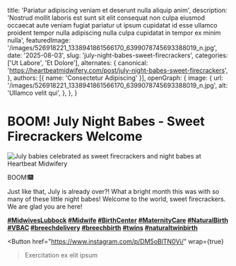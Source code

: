 
  title: 'Pariatur adipiscing veniam et deserunt nulla aliquip anim',
  description: 'Nostrud mollit laboris est sunt sit elit consequat non culpa eiusmod occaecat aute veniam fugiat pariatur ut ipsum cupidatat id esse ullamco proident tempor nulla adipiscing nulla culpa cupidatat in tempor ex minim nulla',
  featuredImage: '/images/526918221_1338941861566170_6399078745693388019_n.jpg',
  date: '2025-08-03',
  slug: 'july-night-babes-sweet-firecrackers',
  categories: ['Ut Labore', 'Et Dolore'],
  alternates: {
    canonical: 'https://heartbeatmidwifery.com/post/july-night-babes-sweet-firecrackers',
  },
  authors: [{ name: 'Consectetur Adipiscing' }],
  openGraph: {
    image: {
      url: '/images/526918221_1338941861566170_6399078745693388019_n.jpg',
      alt: 'Ullamco velit qui',
    },
  },
}

# BOOM! July Night Babes - Sweet Firecrackers Welcome

<Image
  src="/images/526918221_1338941861566170_6399078745693388019_n.jpg"
  size="large"
  wrap={true}
  alt="July babies celebrated as sweet firecrackers and night babes at Heartbeat Midwifery"
/>

BOOM!🎆

Just like that, July is already over?! What a bright month this was with so many of these little night babes! Welcome to the world, sweet firecrackers. We are glad you are here!

**[#MidwivesLubbock](https://www.instagram.com/explore/tags/midwiveslubbock/) [#Midwife](https://www.instagram.com/explore/tags/midwife/) [#BirthCenter](https://www.instagram.com/explore/tags/birthcenter/) [#MaternityCare](https://www.instagram.com/explore/tags/maternitycare/) [#NaturalBirth](https://www.instagram.com/explore/tags/naturalbirth/) [#VBAC](https://www.instagram.com/explore/tags/vbac/) [#breechdelivery](https://www.instagram.com/explore/tags/breechdelivery/) [#breechbirth](https://www.instagram.com/explore/tags/breechbirth/) [#twins](https://www.instagram.com/explore/tags/twins/) [#naturaltwinbirth](https://www.instagram.com/explore/tags/naturaltwinbirth/)**

<Button
  href="https://www.instagram.com/p/DM5oBlTN0Vi/"
  wrap={true}
>Exercitation ex elit ipsum</Button>
